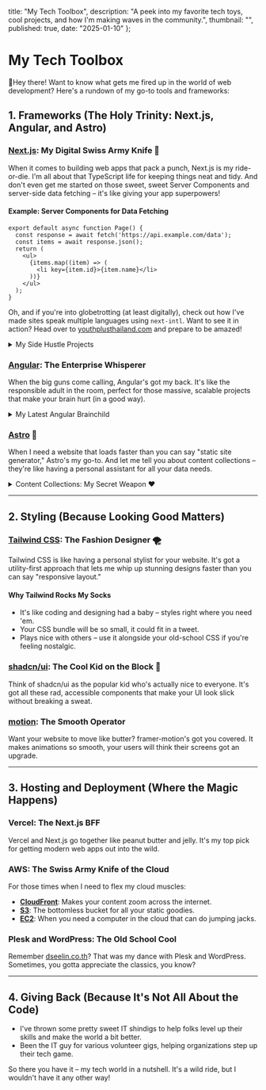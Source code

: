  title: "My Tech Toolbox",
  description: "A peek into my favorite tech toys, cool projects, and how I'm making waves in the community.",
  thumbnail: "",
  published: true,
  date: "2025-01-10"
};


# My Tech Toolbox

👋Hey there! Want to know what gets me fired up in the world of web development? Here's a rundown of my go-to tools and frameworks:

## 1. Frameworks (The Holy Trinity: Next.js, Angular, and Astro)

### [Next.js](https://nextjs.org/): My Digital Swiss Army Knife 🗽
When it comes to building web apps that pack a punch, Next.js is my ride-or-die. I'm all about that TypeScript life for keeping things neat and tidy. And don't even get me started on those sweet, sweet Server Components and server-side data fetching – it's like giving your app superpowers!

#### Example: Server Components for Data Fetching
```tsx
export default async function Page() {
  const response = await fetch('https://api.example.com/data');
  const items = await response.json();
  return (
    <ul>
      {items.map((item) => (
        <li key={item.id}>{item.name}</li>
      ))}
    </ul>
  );
}
```

Oh, and if you're into globetrotting (at least digitally), check out how I've made sites speak multiple languages using `next-intl`. Want to see it in action? Head over to [youthplusthailand.com](https://youthplusthailand.com) and prepare to be amazed!

<details className="mb-1 -mt-2">
<summary className="text-gray-600 text-[15px] mb-2">My Side Hustle Projects</summary>
- [Rockstar Games Clone](https://rockstar-clone-one.vercel.app/) (Because who doesn't want their own virtual crime empire?)
- [Tesla Clone](https://tesla-clone-black-sigma.vercel.app/) (Electric dreams, anyone?)
- [My Old Portfolio Website](https://atichat-old.vercel.app/) (A blast from the past!)
</details>

### [Angular](https://angular.dev/): The Enterprise Whisperer
When the big guns come calling, Angular's got my back. It's like the responsible adult in the room, perfect for those massive, scalable projects that make your brain hurt (in a good way).

<details className="mb-1 -mt-2">
<summary className="text-gray-600 text-[15px] mb-2">My Latest Angular Brainchild</summary>

#### Hopeisapp: Spreading Good Vibes

Picture this: a bunch of young, starry-eyed volunteers creating a social app that's all about hope. That's Hopeisapp for you! We whipped this baby up in just two months, and it's been changing lives ever since.

##### What I Brought to the Table
- Cooked up a frontend world explorer that'll blow your mind
- Got characters connecting like they're at a digital cocktail party
- Quizzes that are actually fun (I know, right?)
- A theme system that's more customizable than your coffee order
- Local storage magic so you never lose your progress
- Set the whole thing up with daisyUI (because who doesn't love a good UI?)
- Made those modals pop and those forms flow

##### The Cool Stuff
- A world to explore that's more addictive than your favorite mobile game
- Level up your character (and yourself)
- Learning that feels like playing
- Works offline (because the internet is sometimes as reliable as a chocolate teapot)
- Keeps tabs on your zen moments

Wanna see it in action? [Visit the Website →](https://hopeis.us)
Feeling nosy? [Peek at the Code →](https://github.com/goodgeekclub/hopeisapp)

---
</details>


### [Astro](https://astro.build/) 💫
When I need a website that loads faster than you can say "static site generator," Astro's my go-to. And let me tell you about content collections – they're like having a personal assistant for all your data needs.

<details className="mb-1 -mt-2">
<summary className="text-gray-600 text-[15px] mb-2">Content Collections: My Secret Weapon ❤️</summary>

Imagine having a magic box where you can toss in all sorts of content – blog posts, product listings, your grandma's secret recipes – and Astro just... gets it. That's content collections for you!

You can mix and match file types like a DJ at a wedding:
- Markdown? Check.
- MDX? You bet.
- JSON? Absolutely.

And the best part? You can tell Astro exactly what to expect in each collection. It's like having a bouncer for your data – no unexpected guests allowed!

This setup makes building content-rich sites a breeze. It's so easy, it almost feels like cheating. Almost.
</details>

---

## 2. Styling (Because Looking Good Matters)

### [Tailwind CSS](https://tailwindcss.com/): The Fashion Designer 🌪️
Tailwind CSS is like having a personal stylist for your website. It's got a utility-first approach that lets me whip up stunning designs faster than you can say "responsive layout."

#### Why Tailwind Rocks My Socks
- It's like coding and designing had a baby – styles right where you need 'em.
- Your CSS bundle will be so small, it could fit in a tweet.
- Plays nice with others – use it alongside your old-school CSS if you're feeling nostalgic.

### [shadcn/ui](https://ui.shadcn.com/): The Cool Kid on the Block 🗿
Think of shadcn/ui as the popular kid who's actually nice to everyone. It's got all these rad, accessible components that make your UI look slick without breaking a sweat.

### [motion](https://motion.dev/): The Smooth Operator
Want your website to move like butter? framer-motion's got you covered. It makes animations so smooth, your users will think their screens got an upgrade.

---

## 3. Hosting and Deployment (Where the Magic Happens)

### Vercel: The Next.js BFF
Vercel and Next.js go together like peanut butter and jelly. It's my top pick for getting modern web apps out into the wild.

### AWS: The Swiss Army Knife of the Cloud
For those times when I need to flex my cloud muscles:
- **[CloudFront](https://aws.amazon.com/cloudfront/)**: Makes your content zoom across the internet.
- **[S3](https://aws.amazon.com/s3/)**: The bottomless bucket for all your static goodies.
- **[EC2](https://aws.amazon.com/ec2/)**: When you need a computer in the cloud that can do jumping jacks.

### Plesk and WordPress: The Old School Cool
Remember [dseelin.co.th](https://dseelin.co.th)? That was my dance with Plesk and WordPress. Sometimes, you gotta appreciate the classics, you know?

---

## 4. Giving Back (Because It's Not All About the Code)
- I've thrown some pretty sweet IT shindigs to help folks level up their skills and make the world a bit better.
- Been the IT guy for various volunteer gigs, helping organizations step up their tech game.

So there you have it – my tech world in a nutshell. It's a wild ride, but I wouldn't have it any other way!

